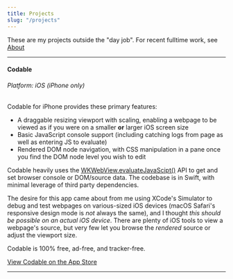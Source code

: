 ```yaml
---
title: Projects
slug: "/projects"
---
```


These are my projects outside the "day job". For recent fulltime work, see [About](/about)

---

#### Codable

###### Platform: iOS (iPhone only)

Codable for iPhone provides these primary features:
- A draggable resizing viewport with scaling, enabling a webpage to be viewed as if you were on a smaller **or** larger iOS screen size
- Basic JavaScript console support (including catching logs from page as well as entering JS to evaluate)
- Rendered DOM node navigation, with CSS manipulation in a pane once you find the DOM node level you wish to edit
    
Codable heavily uses the [WKWebView.evaluateJavaScipt()](https://developer.apple.com/documentation/webkit/wkwebview/1415017-evaluatejavascript) API to get and set browser console or DOM/source data. The codebase is in Swift, with minimal leverage of third party dependencies.

The desire for this app came about from me using XCode's Simulator to debug and test webpages on various-sized iOS devices (macOS Safari's responsive design mode is *not* always the same), and I thought *this should be possible on an actual iOS device*. There are plenty of iOS tools to view a webpage's source, but very few let you browse the *rendered* source or adjust the viewport size.

Codable is 100% free, ad-free, and tracker-free.

[View Codable on the App Store](http://appstore.com/codable)

---